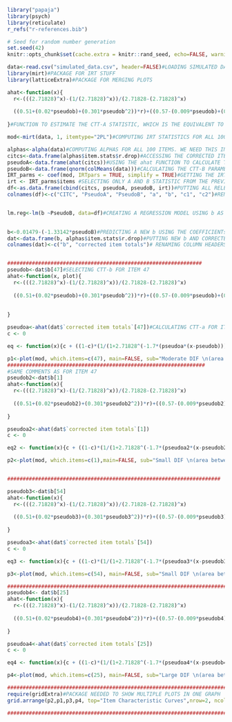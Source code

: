 

```r
library("papaja")
library(psych)
library(reticulate)
r_refs("r-references.bib")
```

```r
# Seed for random number generation
set.seed(42)
knitr::opts_chunk$set(cache.extra = knitr::rand_seed, echo=FALSE, warning=FALSE, message=FALSE)
```


```r

data<-read.csv("simulated_data.csv", header=FALSE)#LOADING SIMULATED DATA
library(mirt)#PACKAGE FOR IRT STUFF
library(latticeExtra)#PACKAGE FOR MERGING PLOTS

ahat<-function(x){
  r<-(((2.71828)^x)-(1/(2.71828)^x))/(2.71828-(2.71828)^x)
  
  ((0.51+(0.02*pseudob)+(0.301*pseudob^2))*r)+((0.57-(0.009*pseudob)+(0.19*pseudob^2))*r)
  
}#FUNCTION TO ESTIMATE THE CTT-A STATISTIC, WHICH IS THE EQUIVALENT TO THE DISCRIMINATION STATISTIC IN IRT

mod<-mirt(data, 1, itemtype="2PL")#COMPUTING IRT STATISTICS FOR ALL 100 ITEMS

alphas<-alpha(data)#COMPUTING ALPHAS FOR ALL 100 ITEMS. WE NEED THIS IN ORDER TO GET THE CORRECTED ITEM-TOTAL CORRELATIONS, WHICH WE THEN USE FOR COMPUTING THE CTT-A STATISTIC. 
citcs<-data.frame(alphas$item.stats$r.drop)#ACCESSING THE CORRECTED ITEM-TOTAL CORRELATIONS INSIDE alphas.
pseudoA<-data.frame(ahat(citcs))#USING THE ahat FUNCTION TO CALCULATE THE CTT-A PARAMETER FOR ALL 100 ITEMS. CORRECTED ITEM-TOTAL CORRELATION ARE ENTERED AS AN ARGUMENT.
pseudoB<-data.frame(qnorm(colMeans(data)))#CALCULATING THE CTT-B PARAMETER, WHICH IS JUST THE PROBABILITIES OF ANSWERING RIGHT FOR EACH ITEM. 
IRT_parms <- coef(mod, IRTpars = TRUE, simplify = TRUE)#GETTING THE IRT STATISTIC FROM THE mod OBJECT WE CREATED BEFORE
irt <- IRT_parms$items #SELECTING ONLY A AND B STATISTIC FROM THE PREVIOUS OBJECT. 
df<-as.data.frame(cbind(citcs, pseudoA, pseudoB, irt))#PUTTING ALL RELEVANT STATISTIC TOGETHER
colnames(df)<-c("CITC", "PseudoA", "PseudoB", "a", "b", "c1", "c2")#RENAMING COLUMN HEADERS


lm.reg<-lm(b ~PseudoB, data=df)#CREATING A REGRESSION MODEL USING b AS THE CRITERION AND PseudoB AS THE PREDICTOR. NEED THIS TO PUT EVERYTHING IN THE SAME SCALE.
 

b<-0.01479-(-1.33142*pseudoB)#PREDICTING A NEW b USING THE COEFFICIENTs FROM THE REGRESSION MODEL AND pseudoB
dat<-data.frame(b, alphas$item.stats$r.drop)#PUTTING NEW b AND CORRECTED ITEM-TOTAL CORRELATION IN A DATA FRAME
colnames(dat)<-c("b", "corrected item totals")# RENAMING COLUMN HEADERS


###############################################################
pseudob<-dat$b[47]#SELECTING CTT-b FOR ITEM 47
ahat<-function(x, plot){
  r<-(((2.71828)^x)-(1/(2.71828)^x))/(2.71828-(2.71828)^x)
  
  ((0.51+(0.02*pseudob)+(0.301*pseudob^2))*r)+((0.57-(0.009*pseudob)+(0.19*pseudob^2))*r)
  
  
}

pseudoa<-ahat(dat$`corrected item totals`[47])#CALCULATING CTT-a FOR ITEM 47
c <- 0

eq <- function(x){c + ((1-c)*(1/(1+2.71828^(-1.7*(pseudoa*(x-pseudob))))))}#FUNCTION THAT CREATES ICC BASED ON pseudob AND pseudoa

p1<-plot(mod, which.items=c(47), main=FALSE, sub="Moderate DIF \n(area between curves = 0.36 )", cex.sub=0.2)+latticeExtra::layer(panel.curve(eq, col="red"))#PLOTTING CTT-ICC AND IRT-ICC SIDE BY SIDE.
################################################################
#SAME COMMENTS AS FOR ITEM 47
pseudob2<-dat$b[1]
ahat<-function(x){
  r<-(((2.71828)^x)-(1/(2.71828)^x))/(2.71828-(2.71828)^x)
  
  ((0.51+(0.02*pseudob2)+(0.301*pseudob2^2))*r)+((0.57-(0.009*pseudob2)+(0.19*pseudob2^2))*r)
  
}

pseudoa2<-ahat(dat$`corrected item totals`[1])
c <- 0

eq2 <- function(x){c + ((1-c)*(1/(1+2.71828^(-1.7*(pseudoa2*(x-pseudob2))))))}

p2<-plot(mod, which.items=c(1),main=FALSE, sub="Small DIF \n(area between curves = 0.03)", cex.sub=0.2)+latticeExtra::layer(panel.curve(eq2, col="red"))


#####################################################################

pseudob3<-dat$b[54]
ahat<-function(x){
  r<-(((2.71828)^x)-(1/(2.71828)^x))/(2.71828-(2.71828)^x)
  
  ((0.51+(0.02*pseudob3)+(0.301*pseudob3^2))*r)+((0.57-(0.009*pseudob3)+(0.19*pseudob3^2))*r)
  
}

pseudoa3<-ahat(dat$`corrected item totals`[54])
c <- 0

eq3 <- function(x){c + ((1-c)*(1/(1+2.71828^(-1.7*(pseudoa3*(x-pseudob3))))))}

p3<-plot(mod, which.items=c(54), main=FALSE, sub="Small DIF \n(area between curves  = 0.09)", cex.sub=0.2)+latticeExtra::layer(panel.curve(eq3, col="red"))

###############################################################################
pseudob4<- dat$b[25]
ahat<-function(x){
  r<-(((2.71828)^x)-(1/(2.71828)^x))/(2.71828-(2.71828)^x)
  
  ((0.51+(0.02*pseudob4)+(0.301*pseudob4^2))*r)+((0.57-(0.009*pseudob4)+(0.19*pseudob4^2))*r)
  
}

pseudoa4<-ahat(dat$`corrected item totals`[25])
c <- 0

eq4 <- function(x){c + ((1-c)*(1/(1+2.71828^(-1.7*(pseudoa4*(x-pseudob4))))))}

p4<-plot(mod, which.items=c(25), main=FALSE, sub="Large DIF \n(area between curves = 0.81)", cex.main=5)+latticeExtra::layer(panel.curve(eq4, col="red", cex.sub=1))

###############################################################################
require(gridExtra)#PACKAGE NEEDED TO SHOW MULTIPLE PLOTS IN ONE GRAPH
grid.arrange(p2,p1,p3,p4, top="Item Characteristic Curves",nrow=2, ncol=2)#PUTTING ALL 4 PLOTS TOGETHER

##############################################################################



```

















